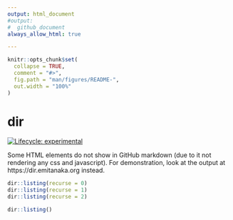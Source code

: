 ```yaml
---
output: html_document
#output: 
#  github_document
always_allow_html: true

---
```


<!-- README.md is generated from README.Rmd. Please edit that file -->

```r
knitr::opts_chunk$set(
  collapse = TRUE,
  comment = "#>",
  fig.path = "man/figures/README-",
  out.width = "100%"
)
```

# dir

<!-- badges: start -->
[![Lifecycle: experimental](https://img.shields.io/badge/lifecycle-experimental-orange.svg)](https://lifecycle.r-lib.org/articles/stages.html#experimental)
<!-- badges: end -->

Some HTML elements do not show in GitHub markdown (due to it not rendering any css and javascript). For demonstration, look at the output at https://dir.emitanaka.org instead.


```r
dir::listing(recurse = 0)
dir::listing(recurse = 1)
dir::listing(recurse = 2)
```
```r
dir::listing()
```
